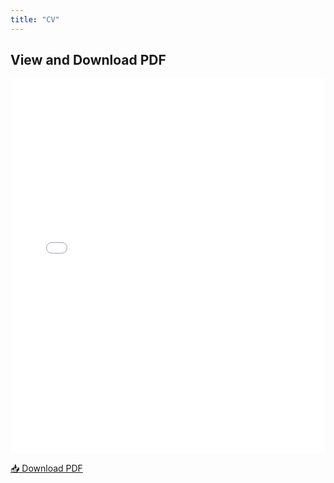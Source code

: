 ```yaml
---
title: "CV"
---
```



## View and Download PDF

<embed src="Media/McLaughlin.C_Resumer.pdf" type="application/pdf" width="100%" height="600px">

[📥 Download PDF](Media/McLaughlinC_McLaughlin.C_Resume.pdf){.btn .btn-primary}
